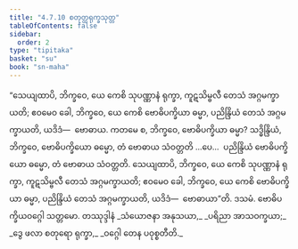 ```yaml
---
title: "4.7.10 စတုတ္ထရုက္ခသုတ္တ"
tableOfContents: false
sidebar:
  order: 2
type: "tipitaka"
basket: "su"
book: "sn-maha"
---
```



<DynamicBreadcrumb />

<Division number="540" book="sn-maha">

<Paragraph number="1248" book="sn-maha">
“သေယျထာပိ, ဘိက္ခဝေ, ယေ ကေစိ သုပဏ္ဏာနံ ရုက္ခာ, ကူဋသိမ္ဗလီ တေသံ အဂ္ဂမက္ခာယတိ; ဧဝမေဝ ခေါ, ဘိက္ခဝေ, ယေ ကေစိ ဗောဓိပက္ခိယာ ဓမ္မာ, ပညိန္ဒြိယံ တေသံ အဂ္ဂမက္ခာယတိ, ယဒိဒံ—  ဗောဓာယ. ကတမေ စ, ဘိက္ခဝေ, ဗောဓိပက္ခိယာ ဓမ္မာ? သဒ္ဓိန္ဒြိယံ, ဘိက္ခဝေ, ဗောဓိပက္ခိယော ဓမ္မော, တံ ဗောဓာယ သံဝတ္တတိ …ပေ…  ပညိန္ဒြိယံ ဗောဓိပက္ခိယော ဓမ္မော, တံ ဗောဓာယ သံဝတ္တတိ. သေယျထာပိ, ဘိက္ခဝေ, ယေ ကေစိ သုပဏ္ဏာနံ ရုက္ခာ, ကူဋသိမ္ဗလီ တေသံ အဂ္ဂမက္ခာယတိ; ဧဝမေဝ ခေါ, ဘိက္ခဝေ, ယေ ကေစိ ဗောဓိပက္ခိယာ ဓမ္မာ, ပညိန္ဒြိယံ တေသံ အဂ္ဂမက္ခာယတိ, ယဒိဒံ—  ဗောဓာယာ”တိ.

</Paragraph>
</Division>

<Paragraph number="1249" type="center" book="sn-maha">
ဒသမံ.



</Paragraph>

<Paragraph number="1250" type="center" book="sn-maha">
ဗောဓိပက္ခိယဝဂ္ဂေါ သတ္တမော.



</Paragraph>

<Paragraph number="1251" type="center" book="sn-maha">
တဿုဒ္ဒါနံ


</Paragraph>

<Paragraph number="1252" type="verses" book="sn-maha">
_သံယောဇနာ အနုသယာ,_  
_ပရိညာ အာသဝက္ခယာ;_  
_ဒွေ ဖလာ စတုရော ရုက္ခာ,_  
_ဝဂ္ဂေါ တေန ပဝုစ္စတီတိ._
</Paragraph>